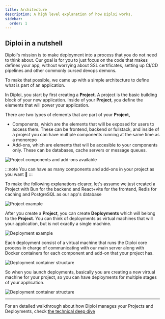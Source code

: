 ```yaml
---
title: Architecture
description: A high level explanation of how Diploi works.
sidebar:
  order: 1
---
```




## Diploi in a nutshell

Diploi's mission is to make deployment into a process that you do not need to think about. Our goal is for you to just focus on the code that makes defines your app, without worrying about SSL certificates, setting up CI/CD pipelines and other commonly cursed devops demons.

To make that possible, we came up with a simple architecture to define what is part of an application.

In Diploi, you start by first creating a **Project**. A project is the basic building block of your new application. Inside of your **Project**, you define the elements that will power your application.

There are two types of elements that are part of your **Project**,
- Components, which are the elements that will be exposed for users to access them. These can be frontend, backend or fullstack, and inside of a project you can have multiple components running at the same time as a monorepo
- Add-ons, which are elements that will be accesible to your components only. These can be databases, cache servers or message queues.

![Project components and add-ons available](../../../assets/ProjectStructure.svg)

:::note
You can have as many components and add-ons in your project as you want 🙂
:::

To make the following explanations clearer, let's assume we just created a Project with Bun for the backend and React+vite for the frontend, Redis for caching and PostgreSQL as our app's database

![Project example](../../../assets/ProjectExample.svg)

After you create a **Project**, you can create **Deployments** which will belong to the **Project**. You can think of deployments as virtual machines that will your application, but is not exactly a single machine.

![Deployment example](../../../assets/DeploymentExample.svg)

Each deployment consist of a virtual machine that runs the Diploi core process in charge of communicating with our main server along with Docker containers for each component and add-on that your project has.

![Deployment container structure](../../../assets/DeploymentContainers.svg)

So when you launch deployments, basically you are creating a new virtual machine for your project, so you can have deployments for multiple stages of your application.

![Deployment container structure](../../../assets/ProjectExampleWithDeployments.svg)

***

For an detailed walkthrough about how Diploi manages your Projects and Deployments, check [the technical deep dive](/guides/technical-deep-dive)

<ContactInfo/>